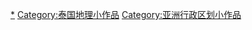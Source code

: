 {{hiddencat}}
[[Category:泰国行政区划|*]]
[[Category:泰国地理小作品|Category:泰国地理小作品]]
[[Category:亚洲行政区划小作品|Category:亚洲行政区划小作品]]